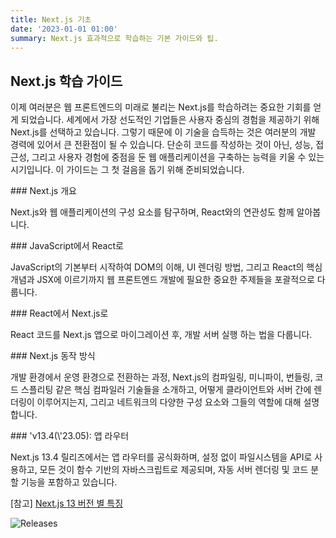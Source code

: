```yaml
---
title: Next.js 기초
date: '2023-01-01 01:00'
summary: Next.js 효과적으로 학습하는 기본 가이드와 팁.
---
```


## Next.js 학습 가이드

이제 여러분은 웹 프론트엔드의 미래로 불리는 Next.js를 학습하려는 중요한 기회를 얻게 되었습니다. 세계에서 가장 선도적인 기업들은 사용자 중심의 경험을 제공하기 위해 Next.js를 선택하고 있습니다. 그렇기 때문에 이 기술을 습득하는 것은 여러분의 개발 경력에 있어서 큰 전환점이 될 수 있습니다. 단순히 코드를 작성하는 것이 아닌, 성능, 접근성, 그리고 사용자 경험에 중점을 둔 웹 애플리케이션을 구축하는 능력을 키울 수 있는 시기입니다. 이 가이드는 그 첫 걸음을 돕기 위해 준비되었습니다. 

<div className="grid grid-cols-1 sm:grid-cols-2 gap-4">

<Card href="/docs/getting-started/nextjs-foundation/about-nextjs">
### Next.js 개요

Next.js와 웹 애플리케이션의 구성 요소를 탐구하며, React와의 연관성도 함께 알아봅니다.
</Card>

<Card href="/docs/getting-started/nextjs-foundation/from-javascript-to-react">
### JavaScript에서 React로

JavaScript의 기본부터 시작하여 DOM의 이해, UI 렌더링 방법, 그리고 React의 핵심 개념과 JSX에 이르기까지 웹 프론트엔드 개발에 필요한 중요한 주제들을 포괄적으로 다룹니다. 
</Card>

<Card href="/docs/getting-started/nextjs-foundation/from-react-to-nextjs">
### React에서 Next.js로

React 코드를 Next.js 앱으로 마이그레이션 후, 개발 서버 실행 하는 법을 다룹니다.
</Card>

<Card href="/docs/getting-started/nextjs-foundation/how-nextjs-works">
### Next.js 동작 방식

개발 환경에서 운영 환경으로 전환하는 과정, Next.js의 컴파일링, 미니파이, 번들링, 코드 스플리팅 같은 핵심 컴파일러 기술들을 소개하고, 어떻게 클라이언트와 서버 간에 렌더링이 이루어지는지, 그리고 네트워크의 다양한 구성 요소와 그들의 역할에 대해 설명합니다.
</Card>

</div>

<div className="grid grid-cols-1 sm:grid-cols-1 gap-4 mt-4">
<Card href="/docs/getting-started/nextjs-foundation/app-router">
### 'v13.4(\'23.05): 앱 라우터

Next.js 13.4 릴리즈에서는 앱 라우터를 공식화하며, 설정 없이 파일시스템을 API로 사용하고, 모든 것이 함수 기반의 자바스크립트로 제공되며, 자동 서버 렌더링 및 코드 분할 기능을 포함하고 있습니다.
</Card>

</div>



[참고] [Next.js 13 버전 별 특징](https://nextjs.org/blog)

![Releases](/static/images/doc/nextjs-foundation-1.png)

